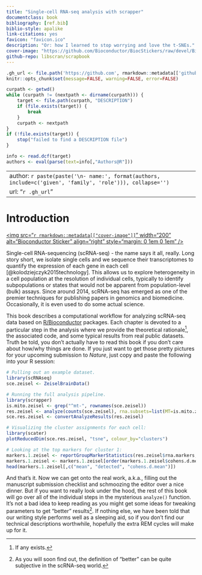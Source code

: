 ```yaml
--- 
title: "Single-cell RNA-seq analysis with scrapper"
documentclass: book
bibliography: [ref.bib]
biblio-style: apalike
link-citations: yes
favicon: "favicon.ico"
description: "Or: how I learned to stop worrying and love the t-SNEs."
cover-image: "https://github.com/Bioconductor/BiocStickers/raw/devel/Bioconductor/Bioconductor-serial.gif"
github-repo: libscran/scrapbook
---
```


```r
.gh_url <- file.path('https://github.com', rmarkdown::metadata[['github-repo']])
knitr::opts_chunk$set(message=FALSE, warning=FALSE, error=FALSE)

curpath <- getwd()
while (curpath != (nextpath <- dirname(curpath))) {
    target <- file.path(curpath, "DESCRIPTION")
    if (file.exists(target)) {
        break
    }
    curpath <- nextpath
}
if (!file.exists(target)) {
    stop("failed to find a DESCRIPTION file")
}

info <- read.dcf(target)
authors <- eval(parse(text=info[,"Authors@R"]))
```

---
author: `r paste(paste('\n- name:', format(authors, include=c('given', 'family', 'role'))), collapse='')`
url: "`r .gh_url`"
---

# Introduction {-}

<a href="https://bioconductor.org"><img src="`r rmarkdown::metadata[["cover-image"]]`" width="200" alt="Bioconductor Sticker" align="right" style="margin: 0 1em 0 1em" /></a> 

Single-cell RNA-sequencing (scRNA-seq) - the name says it all, really.
Long story short, we isolate single cells and we sequence their transcriptomes to quantify the expression of each gene in each cell [@kolodziejczyk2015technology].
This allows us to explore heterogeneity in a cell population at the resolution of individual cells,
typically to identify subpopulations or states that would not be apparent from population-level (bulk) assays.
Since around 2014, scRNA-seq has emerged as one of the premier techniques for publishing papers in genomics and biomedicine.
Occasionally, it is even used to do some actual science.

This book describes a computational workflow for analyzing scRNA-seq data based on [R/Bioconductor](https://bioconductor.org) packages.
Each chapter is devoted to a particular step in the analysis where we provide the theoretical rationale^[If any exists.],
the associated code, and some typical results from real public datasets.
Truth be told, you don't actually have to read this book if you don't care about how/why things are done.
If you just want to get those pretty pictures for your upcoming submission to _Nature_, just copy and paste the following into your R session:

```r
# Pulling out an example dataset.
library(scRNAseq)
sce.zeisel <- ZeiselBrainData()

# Running the full analysis pipeline.
library(scrapper)
is.mito.zeisel <- grep("^mt-", rownames(sce.zeisel))
res.zeisel <- analyze(counts(sce.zeisel), rna.subsets=list(MT=is.mito.zeisel))
sce.res.zeisel <- convertAnalyzeResults(res.zeisel)

# Visualizing the cluster assignments for each cell:
library(scater)
plotReducedDim(sce.res.zeisel, "tsne", colour_by="clusters")

# Looking at the top markers for cluster 1:
markers.1.zeisel <- reportGroupMarkerStatistics(res.zeisel$rna.markers, "1")
markers.1.zeisel <- markers.1.zeisel[order(markers.1.zeisel$cohens.d.mean, decreasing=TRUE),]
head(markers.1.zeisel[,c("mean", "detected", "cohens.d.mean")])
```

And that's it.
Now we can get onto the real work, a.k.a., filling out the manuscript submission checklist and schmoozing the editor over a nice dinner.
But if you want to really look under the hood, the rest of this book will go over all of the individual steps in the mysterious `analyze()` function.
It's not a bad idea to keep reading as you might get some ideas for tweaking parameters to get "better" results^[
As you will soon find out, the definition of "better" can be quite subjective in the scRNA-seq world.].
If nothing else, we have been told that our writing style performs well as a sleeping aid,
so if you don't find our technical descriptions worthwhile, hopefully the extra REM cycles will make up for it.
